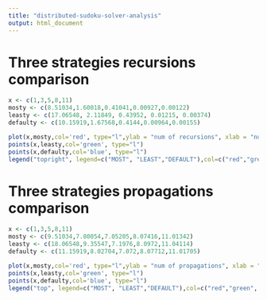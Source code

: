 ```yaml
---
title: "distributed-sudoku-solver-analysis"
output: html_document
---
```


# Three strategies recursions comparison

```r
x <- c(1,3,5,8,11)
mosty <- c(8.51034,1.60018,0.41041,0.00927,0.00122)
leasty <- c(17.06548, 2.11849, 0.43952, 0.01215, 0.00374)
defaulty <- c(10.15919,1.67568,0.4144,0.00964,0.00155)

plot(x,mosty,col='red', type="l",ylab = "num of recursions", xlab = "num of prop. rounds")
points(x,leasty,col='green', type="l")
points(x,defaulty,col='blue', type="l")
legend("topright", legend=c("MOST", "LEAST","DEFAULT"),col=c("red","green", "blue"), lty=1:2, cex=0.8)
```


# Three strategies propagations comparison

```r
x <- c(1,3,5,8,11)
mosty <- c(9.51034,7.80054,7.05205,8.07416,11.01342)
leasty <- c(18.06548,9.35547,7.1976,8.0972,11.04114)
defaulty <- c(11.15919,8.02704,7.072,8.07712,11.01705)

plot(x,mosty,col='red', type="l",ylab = "num of propagations", xlab = "num of prop. rounds")
points(x,leasty,col='green', type="l")
points(x,defaulty,col='blue', type="l")
legend("top", legend=c("MOST", "LEAST","DEFAULT"),col=c("red","green", "blue"), lty=1:2, cex=0.8)
```



